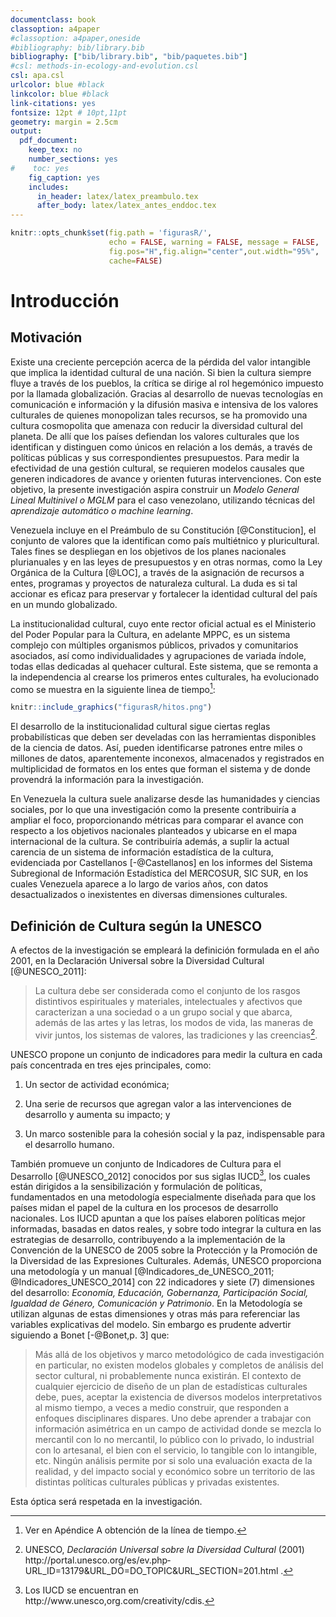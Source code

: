 ```yaml
---
documentclass: book
classoption: a4paper
#classoption: a4paper,oneside
#bibliography: bib/library.bib
bibliography: ["bib/library.bib", "bib/paquetes.bib"]
#csl: methods-in-ecology-and-evolution.csl
csl: apa.csl
urlcolor: blue #black
linkcolor: blue #black
link-citations: yes
fontsize: 12pt # 10pt,11pt
geometry: margin = 2.5cm
output: 
  pdf_document: 
    keep_tex: no
    number_sections: yes
#    toc: yes
    fig_caption: yes
    includes:
      in_header: latex/latex_preambulo.tex
      after_body: latex/latex_antes_enddoc.tex
---
```




```r
knitr::opts_chunk$set(fig.path = 'figurasR/',
                      echo = FALSE, warning = FALSE, message = FALSE,
                      fig.pos="H",fig.align="center",out.width="95%",
                      cache=FALSE)

```


<!-- \setcounter{chapter}{2} -->
<!-- \setcounter{chapter}{2} escribir 2 para capítulo 3  -->
<!-- \pagenumbering{arabic} -->

\fancyhead[LE,RO]{\scriptsize\rightmark}
\fancyfoot[LO,RE]{\scriptsize\slshape \leftmark}
\fancyfoot[C]{}
\fancyfoot[LE,RO]{\footnotesize\thepage}
\renewcommand{\headrulewidth}{0.4pt}
\renewcommand{\footrulewidth}{0.4pt}


# Introducción

## Motivación

Existe una creciente percepción acerca de la pérdida del valor intangible que implica la identidad cultural de una nación. Si bien la cultura siempre fluye a través de los pueblos, la crítica se dirige al rol hegemónico impuesto por la llamada globalización. Gracias al desarrollo de nuevas tecnologías en comunicación e información y la difusión masiva e intensiva de los valores culturales de quienes monopolizan tales recursos, se ha promovido una cultura cosmopolita que amenaza con reducir la diversidad cultural del planeta. De allí que los países defiendan los valores culturales que los identifican y distinguen como únicos en relación a los demás, a través de políticas públicas y sus correspondientes presupuestos. Para medir la efectividad de una gestión cultural, se requieren modelos causales que generen indicadores de avance y orienten futuras intervenciones. Con este objetivo, la presente investigación aspira construir un *Modelo General Lineal Multinivel o MGLM* para el caso venezolano, utilizando técnicas del *aprendizaje automático o machine learning*.


Venezuela incluye en el Preámbulo de su Constitución [@Constitucion], el conjunto de valores que la identifican como país multiétnico y pluricultural. Tales fines se despliegan en los objetivos de los planes nacionales plurianuales y en las leyes de presupuestos y en otras normas, como la Ley Orgánica de la Cultura [@LOC], a través de la asignación de recursos a entes, programas y proyectos de naturaleza cultural. La duda es si tal accionar es eficaz para preservar y fortalecer la identidad cultural del país en un mundo globalizado.


La institucionalidad cultural, cuyo ente rector oficial actual es el Ministerio del Poder Popular para la Cultura, en adelante MPPC, es un sistema complejo con múltiples organismos públicos, privados y comunitarios asociados, así como individualidades y agrupaciones de variada índole, todas ellas dedicadas al quehacer cultural. Este sistema, que se remonta a la independencia al crearse los primeros entes culturales, ha evolucionado como se muestra en la siguiente linea de tiempo[^1.1]:

[^1.1]: Ver en Apéndice A obtención de la línea de tiempo.

```r
knitr::include_graphics("figurasR/hitos.png")
```


El desarrollo de la institucionalidad cultural sigue ciertas reglas probabilísticas que deben ser develadas con las herramientas disponibles de la ciencia de datos. Así, pueden identificarse patrones entre miles o millones de datos, aparentemente inconexos, almacenados y registrados en multiplicidad de formatos en los entes que forman el sistema y de donde provendrá la información para la investigación.

En Venezuela la cultura suele analizarse desde las humanidades y ciencias sociales, por lo que una investigación como la presente contribuiría a ampliar el foco, proporcionando métricas para comparar el avance con respecto a los objetivos nacionales planteados y ubicarse en el mapa internacional de la cultura. Se contribuiría además, a suplir la actual carencia de un sistema de información estadística de la cultura, evidenciada por Castellanos [-@Castellanos] en los informes del Sistema Subregional de Información Estadística del MERCOSUR, SIC SUR, en los cuales Venezuela aparece a lo largo de varios años, con datos desactualizados o inexistentes  en diversas dimensiones culturales.



## Definición de Cultura según la UNESCO

A efectos de la investigación se empleará la definición formulada en el año 2001, en la Declaración Universal sobre la Diversidad Cultural [@UNESCO_2011]:

>La cultura debe ser considerada como el conjunto de los rasgos distintivos espirituales y materiales, intelectuales y afectivos que caracterizan a una sociedad o a un grupo social y que abarca, además de las artes y las letras, los modos de vida, las maneras de vivir juntos, los sistemas de valores, las tradiciones y las creencias[^1.2].

[^1.2]: UNESCO, *Declaración Universal sobre la Diversidad Cultural* (2001) http://portal.unesco.org/es/ev.php‐
URL_ID=13179&URL_DO=DO_TOPIC&URL_SECTION=201.html
.

UNESCO propone un conjunto de indicadores para medir la cultura en cada país concentrada en tres ejes principales, como:

1. Un sector de actividad económica;

2. Una serie de recursos que agregan valor a las intervenciones de desarrollo y aumenta su impacto; y

3. Un marco sostenible para la cohesión social y la paz, indispensable para el desarrollo humano.

También promueve un conjunto de Indicadores de Cultura para el Desarrollo [@UNESCO_2012] conocidos por sus siglas IUCD[^1.3], los cuales están dirigidos a la sensibilización y formulación de políticas, fundamentados en una metodología especialmente diseñada para que los países midan el papel de la cultura en los procesos de desarrollo nacionales. Los IUCD apuntan a que los países elaboren políticas mejor informadas, basadas en datos reales, y sobre todo integrar la cultura en las estrategias de desarrollo, contribuyendo a la implementación de la Convención de la UNESCO de 2005 sobre la Protección y la Promoción de la Diversidad de las Expresiones Culturales.  Además, UNESCO proporciona una metodología y un manual [@Indicadores_de_UNESCO_2011; @Indicadores_UNESCO_2014] con 22 indicadores y siete (7) dimensiones del desarrollo: *Economía, Educación, Gobernanza, Participación Social, Igualdad de Género, Comunicación  y Patrimonio*. En la Metodología se utilizan algunas de estas dimensiones y otras más para referenciar las variables explicativas del modelo. Sin embargo es prudente advertir siguiendo a Bonet [-@Bonet,p. 3] que: 

> Más allá de los objetivos y marco metodológico de cada investigación en particular, no existen modelos globales y completos de análisis del sector cultural, ni probablemente nunca existirán. El contexto de cualquier ejercicio de diseño de un plan de estadísticas culturales debe, pues, aceptar la existencia de diversos modelos interpretativos al mismo tiempo, a veces a medio construir, que responden a enfoques disciplinares dispares. Uno debe aprender a trabajar con información asimétrica en un campo de actividad donde se mezcla lo mercantil con lo no mercantil, lo público con lo privado, lo industrial con lo artesanal, el bien con el servicio, lo tangible con lo intangible, etc. Ningún análisis permite por si solo una evaluación exacta de la realidad, y del impacto social y económico sobre un territorio de las distintas políticas culturales públicas y privadas existentes.

[^1.3]: Los IUCD se encuentran en http://www.unesco,org.com/creativity/cdis.

Esta óptica será respetada en la investigación.






